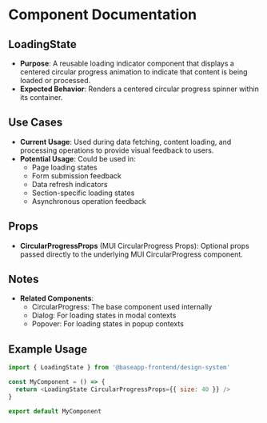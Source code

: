 
<Meta title="@baseapp-frontend | designSystem/Displays/LoadingState" />

# Component Documentation

## LoadingState

- **Purpose**: A reusable loading indicator component that displays a centered circular progress animation to indicate that content is being loaded or processed.
- **Expected Behavior**: Renders a centered circular progress spinner within its container.

## Use Cases

- **Current Usage**: Used during data fetching, content loading, and processing operations to provide visual feedback to users.
- **Potential Usage**: Could be used in:
  - Page loading states
  - Form submission feedback
  - Data refresh indicators
  - Section-specific loading states
  - Asynchronous operation feedback

## Props

- **CircularProgressProps** (MUI CircularProgress Props): Optional props passed directly to the underlying MUI CircularProgress component.

## Notes

- **Related Components**:
  - CircularProgress: The base component used internally
  - Dialog: For loading states in modal contexts
  - Popover: For loading states in popup contexts

## Example Usage

```javascript
import { LoadingState } from '@baseapp-frontend/design-system'

const MyComponent = () => {
  return <LoadingState CircularProgressProps={{ size: 40 }} />
}

export default MyComponent
```
